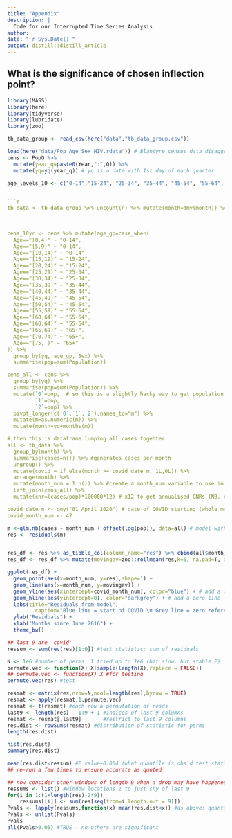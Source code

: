 ```yaml
---
title: "Appendix"
description: |
  Code for our Interrupted Time Series Analysis
author:
date: "`r Sys.Date()`"
output: distill::distill_article
---
```


## What is the significance of chosen inflection point?

```r
library(MASS)
library(here)
library(tidyverse)
library(lubridate)
library(zoo)

tb_data_group <- read_csv(here("data","tb_data_group.csv"))

load(here("data/Pop_Age_Sex_HIV.rdata")) # Blantyre census data disaggregated by age and sex (from world population prospects and modified by CCK)
cens <- PopQ %>%
  mutate(year_q=paste0(Year,":",Q)) %>%
  mutate(yq=yq(year_q)) # yq is a date with 1st day of each quarter

age_levels_10 <- c("0-14","15-24", "25-34", "35-44", "45-54", "55-64", "65+")


```r
tb_data <- tb_data_group %>% uncount(n) %>% mutate(month=dmy(month)) %>% mutate(fac=factor(fac),
                                                                                sex = factor(sex),
                                                                                hiv = factor(hiv))

cens_10yr <- cens %>% mutate(age_gp=case_when(
  Age=="[0,4)" ~ "0-14",
  Age=="[5,9)" ~ "0-14",
  Age=="[10,14)" ~ "0-14",
  Age=="[15,19)" ~ "15-24",
  Age=="[20,24)" ~ "15-24",
  Age=="[25,29)" ~ "25-34",
  Age=="[30,34)" ~ "25-34",
  Age=="[35,39)" ~ "35-44",
  Age=="[40,44)" ~ "35-44",
  Age=="[45,49)" ~ "45-54",
  Age=="[50,54)" ~ "45-54",
  Age=="[55,59)" ~ "55-64",
  Age=="[60,64)" ~ "55-64",
  Age=="[60,64)" ~ "55-64",
  Age=="[65,69)" ~ "65+",
  Age=="[70,74)" ~ "65+",
  Age=="[75, )" ~ "65+"
)) %>%
  group_by(yq, age_gp, Sex) %>%
  summarise(pop=sum(Population))

cens_all <- cens %>%
  group_by(yq) %>%
  summarise(pop=sum(Population)) %>%
  mutate(`0`=pop,  # so this is a slightly hacky way to get population demoninators for each month (the quarter denominator gets repeated the same three times, not ideal, but it doesn't make any difference.  For plotting the graph - where CNR is a continous variable, I interpolate population to avoid zigzags)
         `1`=pop,
         `2`=pop) %>%
  pivot_longer(c(`0`,`1`,`2`),names_to="m") %>%
  mutate(m=as.numeric(m)) %>%
  mutate(month=yq+months(m))

# then this is dataframe lumping all cases togehter
all <- tb_data %>% 
  group_by(month) %>%
  summarise(cases=n()) %>% #generates cases per month
  ungroup() %>%
  mutate(covid = if_else(month >= covid_date_m, 1L,0L)) %>%
  arrange(month) %>%
  mutate(month_num = 1:n()) %>% #create a month_num variable to use in model (rather than actual date, so coefficients make sense)
  left_join(cens_all) %>%
  mutate(cnr=(cases/pop)*100000*12) # x12 to get annualised CNRs (NB. children included in both denominator and numerator here)

covid_date_m <- dmy("01 April 2020") # date of COVID starting (whole month)
covid_month_num <- 47
```

```r
m <-glm.nb(cases ~ month_num + offset(log(pop)), data=all) # model without specifying COVID time
res <- residuals(m)


res_df <- res %>% as_tibble_col(column_name="res") %>% cbind(all$month_num) %>% rename(month_num=`all$month_num`) 
res_df <- res_df %>% mutate(movingav=zoo::rollmean(res,k=5, na.pad=T, align="left"))

ggplot(res_df) +
  geom_point(aes(x=month_num, y=res),shape=1) + 
  geom_line(aes(x=month_num, y=movingav)) +
  geom_vline(aes(xintercept=covid_month_num), color="blue") + # add a line at covid_month_num
  geom_hline(aes(yintercept=0), color="darkgrey") + # add a zero line
  labs(title="Residuals from model",
         caption="Blue line = start of COVID \n Grey line = zero reference line \n Black line = rolling sum of residuals for nine months starting at plotted month") +
  ylab("Residuals") +
  xlab("Months since June 2016") +
  theme_bw()


```

```r
## last 9 are 'covid'
ressum <- sum(rev(res)[1:9]) #test statistic: sum of residuals

N <- 1e6 #number of perms: I tried up to 1e6 (bit slow, but stable P)
permute.vec <- function(X) X[sample(length(X),replace = FALSE)]
## permute.vec <- function(X) X #for testing
permute.vec(res) #test

resmat <- matrix(res,nrow=N,ncol=length(res),byrow = TRUE)
resmat <- apply(resmat,1,permute.vec)
resmat <- t(resmat) #each row a permutation of resds
last9 <- length(res) - 1:9 + 1 #indices of last 9 columns
resmat <- resmat[,last9]       #restrict to last 9 columns
res.dist <- rowSums(resmat) #distribution of statistic for perms
length(res.dist)

hist(res.dist)
summary(res.dist)

mean(res.dist<ressum) #P value~0.004 (what quantile is obs'd test stat?)
## re-run a few times to ensure accurate as quoted

## now consider other windows of length 9 when a drop may have happened:
ressums <- list() #window locations 1 to just shy of last 9
for(i in 1:(1+length(res)-2*9))
    ressums[[i]] <- sum(res[seq(from=i,length.out = 9)])
Pvals <- lapply(ressums,function(x) mean(res.dist<x)) #as above: quantile
Pvals <- unlist(Pvals)
Pvals
all(Pvals>0.05) #TRUE - no others are significant
```



